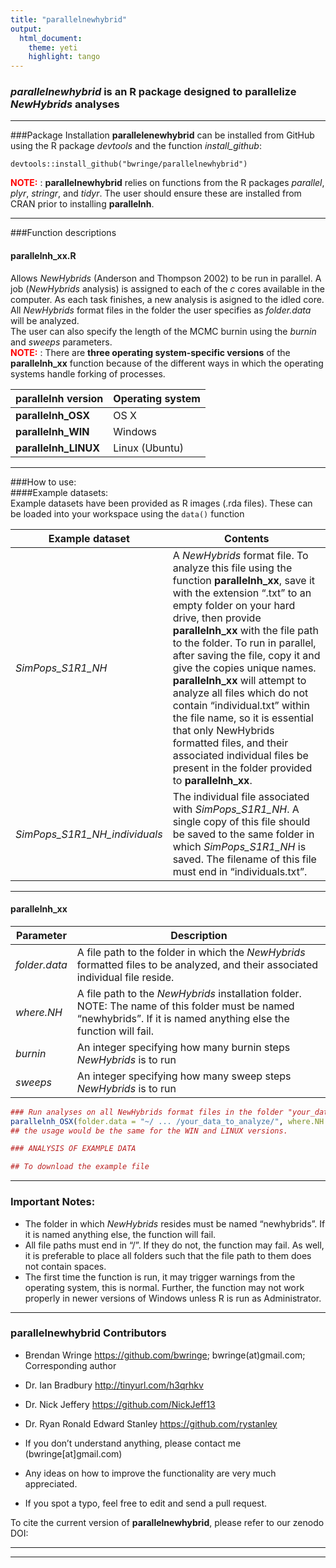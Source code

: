 ```yaml
---
title: "parallelnewhybrid"
output:
  html_document:
    theme: yeti
    highlight: tango
---
```



### ***parallelnewhybrid*** is an R package designed to parallelize *NewHybrids* analyses


***  

###Package Installation
**parallelenewhybrid** can be installed from GitHub using the R package *devtools* and the function *install_github*:  
```
devtools::install_github("bwringe/parallelnewhybrid")
```
<span style = "color:red"> <strong>NOTE:</strong></span> : **parallelnewhybrid** relies on functions from the R packages *parallel*, *plyr*, *stringr*, and *tidyr*. The user should ensure these are installed from CRAN prior to installing **parallelnh**.  

***  

###Function descriptions
<h4 class="text-primary">parallelnh_xx.R</h4>
Allows *NewHybrids* (Anderson and Thompson 2002) to be run in parallel. A job (*NewHybrids* analysis) is assigned to each of the *c* cores available in the computer. As each task finishes, a new analysis is asigned to the idled core.  
All *NewHybrids* format files in the folder the user specifies as *folder.data* will be analyzed.  
The user can also specify the length of the MCMC burnin using the *burnin* and *sweeps* parameters.  
<span style = "color:red"> <strong>NOTE:</strong></span> : There are **three operating system-specific versions** of the **parallelnh_xx** function because of the different ways in which the operating systems handle forking of processes.  

**parallelnh version**|**Operating system**
------------|----------
**parallelnh_OSX** | OS X
**parallelnh_WIN** | Windows
**parallelnh_LINUX** | Linux (Ubuntu)

***  

###How to use:  
####Example datasets:  
Example datasets have been provided as R images (.rda files). These can be loaded into your workspace using the ``data()`` function  

**Example dataset** | **Contents**  
------------|---------------------------------------------------------------  
*SimPops\_S1R1_NH* | A *NewHybrids* format file. To analyze this file using the function **parallelnh_xx**, save it with the extension ".txt" to an empty folder on your hard drive, then provide **parallelnh_xx** with the file path to the folder. To run in parallel, after saving the file, copy it and give the copies unique names. **parallelnh_xx** will attempt to analyze all files which do not contain "individual.txt" within the file name, so it is essential that only NewHybrids formatted files, and their associated individual files be present in the folder provided to **parallelnh_xx**.
*SimPops\_S1R1_NH_individuals* | The individual file associated with *SimPops\_S1R1_NH*. A single copy of this file should be saved to the same folder in which *SimPops\_S1R1_NH* is saved. The filename of this file must end in "individuals.txt".

***  
<h4 class="text-primary">parallelnh_xx</h4>  

**Parameter** | **Description**
------------|---------------------------------------------------------------  
*folder.data*| A file path to the folder in which the *NewHybrids* formatted files to be analyzed, and their associated individual file reside.
*where.NH* | A file path to the *NewHybrids* installation folder. NOTE: The name of this folder must be named "newhybrids". If it is named anything else the function will fail.
*burnin* | An integer specifying how many burnin steps *NewHybrids* is to run
*sweeps* | An integer specifying how many sweep steps *NewHybrids* is to run  

```r
### Run analyses on all NewHybrids format files in the folder "your_data_to_analyze"
parallelnh_OSX(folder.data = "~/ ... /your_data_to_analyze/", where.NH = "~/ ... /newhybrids/", burnin = 5000, sweeps = 10000)
## the usage would be the same for the WIN and LINUX versions.

### ANALYSIS OF EXAMPLE DATA

## To download the example file


```

***  

### Important Notes:

* The folder in which *NewHybrids* resides must be named "newhybrids". If it is named anything else, the function will fail.  
* All file paths must end in "/". If they do not, the function may fail. As well, it is preferable to place all folders such that the file path to them does not contain spaces.  
* The first time the function is run, it may trigger warnings from the operating system, this is normal. Further, the function may not work properly in newer versions of Windows unless R is run as Administrator.  

***

### **parallelnewhybrid** Contributors

* Brendan Wringe <https://github.com/bwringe>; bwringe(at)gmail.com; Corresponding author  
* Dr. Ian Bradbury <http://tinyurl.com/h3qrhkv>  
* Dr. Nick Jeffery <https://github.com/NickJeff13>  
* Dr. Ryan Ronald Edward Stanley <https://github.com/rystanley> 

* If you don't understand anything, please contact me (bwringe[at]gmail.com)
* Any ideas on how to improve the functionality are very much appreciated.
* If you spot a typo, feel free to edit and send a pull request.  

To cite the current version of **parallelnewhybrid**, please refer to our zenodo DOI: 

***
***
